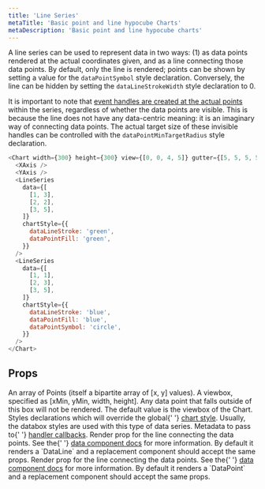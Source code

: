 ```yaml
---
title: 'Line Series'
metaTitle: 'Basic point and line hypocube Charts'
metaDescription: 'Basic point and line hypocube charts'
---
```


A line series can be used to represent data in two ways: (1) as data points rendered at the actual coordinates given, and as a line connecting those data points. By default, only the line is rendered; points can be shown by setting a value for the `dataPointSymbol` style declaration. Conversely, the line can be hidden by setting the `dataLineStrokeWidth` style declaration to 0.

It is important to note that [event handles are created at the actual points](../interaction/pointer-events) within the series, regardless of whether the data points are visible. This is because the line does not have any data-centric meaning: it is an imaginary way of connecting data points. The actual target size of these invisible handles can be controlled with the `dataPointMinTargetRadius` style declaration.

```javascript react-live=true
<Chart width={300} height={300} view={[0, 0, 4, 5]} gutter={[5, 5, 5, 5]}>
  <XAxis />
  <YAxis />
  <LineSeries
    data={[
      [1, 3],
      [2, 2],
      [3, 5],
    ]}
    chartStyle={{
      dataLineStroke: 'green',
      dataPointFill: 'green',
    }}
  />
  <LineSeries
    data={[
      [1, 1],
      [2, 3],
      [3, 5],
    ]}
    chartStyle={{
      dataLineStroke: 'blue',
      dataPointFill: 'blue',
      dataPointSymbol: 'circle',
    }}
  />
</Chart>
```

## Props


<PropDef name="data" type="Point[]" required>
  An array of Points (itself a bipartite array of [x, y] values).
</PropDef>
<PropDef name="view" type="[number, number, number, number]">
  A viewbox, specified as [xMin, yMin, width, height]. Any data point that falls
  outside of this box will not be rendered. The default value is the viewbox of
  the Chart.
</PropDef>
<PropDef name="chartStyle">
  Styles declarations which will override the global{' '}
  <a href="./2-chart-style#databoxes">chart style</a>. Usually, the databox
  styles are used with this type of data series.
</PropDef>
<PropDef name="handlerMeta" type="Record<any>">
  Metadata to pass to{' '}
  <a href="../interaction/pointer-events">handler callbacks</a>.
</PropDef>
<PropDef name="renderLine" type="({ data, chartStyle }) => React.Element">
  Render prop for the line connecting the data points. See the{' '}
  <a href="../composing-charts/1-data-components">data component docs</a> for
  more information. By default it renders a `DataLine` and a replacement
  component should accept the same props.
</PropDef>
<PropDef
  name="renderPoint"
  type="({ x: number, y: number, chartStyle }) => React.Element"
>
  Render prop for the line connecting the data points. See the{' '}
  <a href="../composing-charts/1-data-components">data component docs</a> for
  more information. By default it renders a `DataPoint` and a replacement
  component should accept the same props.
</PropDef>
